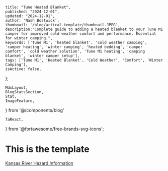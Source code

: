 
    title: "Tune Heated Blanket",
    published: "2024-12-01",
    updated: "2024-12-01",
    author: 'Nash Bostwick',
    thumbnail: '/blog/artical-template/thumbnail.JPEG',
    description:"Complete guide to adding a heated blanket to your Tune M1 camper for improved cold weather comfort and performance. Essential for winter camping.",
    keywords: ['Tune M1', 'heated blanket', 'cold weather camping', 'camper heating', 'winter camping', 'heated bedding', 'camper comfort', 'cold weather solution', 'Tune M1 heating', 'camping blanket', 'winter camper setup'],
    tags: ['Tune M1', 'Heated Blanket', 'Cold Weather', 'Comfort', 'Winter Camping'],
    isActive: false,
};


    MdxLayout,
    BlogStatsSection,
    Stat,
    ImageFeature,
} from '@/components/blog'

    faReact,
} from '@fortawesome/free-brands-svg-icons';


<ImageFeature
    title='Tune Heated Blanket'
    image={featureImage}
/>

<BlogStatsSection>
    <Stat title={'TITLE'} stat={'value'} icon={faReact}/>
</BlogStatsSection>

<MdxLayout>

# This is the template
[Kansas River Hazard Information][1]

</MdxLayout>

[1]: /blog/articles/artical-template
